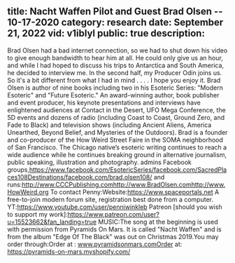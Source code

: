 title: Nacht Waffen Pilot and Guest Brad Olsen -- 10-17-2020
category: research
date: September 21, 2022
vid: v1iblyl
public: true
description:
---
Brad Olsen had a bad internet connection, so we had to shut down his video to give enough bandwidth to hear him at all. He could only give us an hour, and while I had hoped to discuss his trips to Antarctica and South America, he decided to interview me. In the second half, my Producer Odin joins us. So it's a bit different from what I had in mind . . . . I hope you enjoy it.
Brad Olsen is author of nine books including two in his Esoteric Series: "Modern Esoteric" and "Future Esoteric." An award-winning author, book publisher and event producer, his keynote presentations and interviews have enlightened audiences at Contact in the Desert, UFO Mega Conference, the 5D events and dozens of radio (including Coast to Coast, Ground Zero, and Fade to Black) and television shows (including Ancient Aliens, America Unearthed, Beyond Belief, and Mysteries of the Outdoors). Brad is a founder and co-producer of the How Weird Street Faire in the SOMA neighborhood of San Francisco. The Chicago native’s esoteric writing continues to reach a wide audience while he continues breaking ground in alternative journalism, public speaking, illustration and photography.
admins Facebook groups,https://www.facebook.com/EsotericSeries/facebook.com/SacredPlaces108Destinations/facebook.com/brad.olsen108/
and runs:http://www.CCCPublishing.comhttp://www.BradOlsen.comhttp://www.HowWeird.org
To contact Penny:Website:https://www.spaceportals.net A free-to-join modern forum site, registration best done from a computer.
YT:https://www.youtube.com/user/penniwinkleb
Patreon [should you wish to support my work]:https://www.patreon.com/user?u=15523662&fan_landing=true
MUSIC:The song at the beginning is used with permission from Pyramids On Mars. It is called "Nacht Waffen" and is from the album "Edge Of The Black" was out on Christmas 2019.You may order through:Order at : www.pyramidsonmars.comOrder at: https://pyramids-on-mars.myshopify.com/
